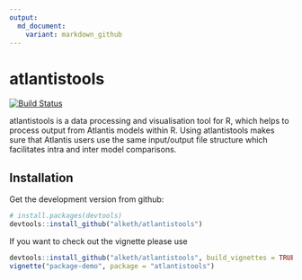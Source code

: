 ```yaml
---
output:
  md_document:
    variant: markdown_github
---
```


<!-- README.md is generated from README.Rmd. Please edit that file -->

# atlantistools

[![Build Status](https://travis-ci.org/alketh/atlantistools.png?branch=master)](https://travis-ci.org/alketh/atlantistools)

atlantistools is a data processing and visualisation tool for R, which helps to process output from Atlantis models within R.
Using atlantistools makes sure that Atlantis users use the same input/output file structure which facilitates intra and inter model comparisons.

## Installation

Get the development version from github:

```R
# install.packages(devtools)
devtools::install_github("alketh/atlantistools")
```

If you want to check out the vignette please use

```R
devtools::install_github("alketh/atlantistools", build_vignettes = TRUE)
vignette("package-demo", package = "atlantistools")
```
